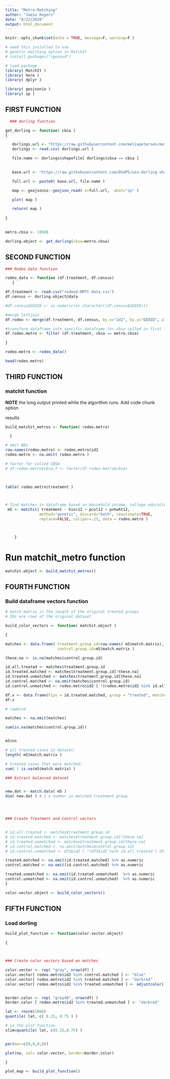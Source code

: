 ```yaml
---
title: "Metro-Matching"
author: "Jaesa Rogers"
date: "8/22/2020"
output: html_document
---
```


```r
knitr::opts_chunk$set(echo = TRUE, message=F, warning=F )
```


```r
# need this installed to use
# genetic matching option in MatchIt
# install.packages("rgenoud")

# load package 
library( MatchIt )
library( here )
library( dplyr )

library( geojsonio )
library( sp )
```


## FIRST FUNCTION

```r

  ### dorling function

get_dorling <- function( cbsa )
{

   dorlings.url <- "https://raw.githubusercontent.com/meliapetersen/matching-project/master/data/cbsa-names-and-shapefiles.csv"
   dorlings <- read.csv( dorlings.url )

   file.name <- dorlings$shapefile[ dorlings$cbsa == cbsa ]
 

   base.url <- "https://raw.githubusercontent.com/DS4PS/usa-dorling-shapefiles/master/maps/metros-dorling/"

   full.url <- paste0( base.url, file.name )

   map <- geojsonio::geojson_read( x=full.url,  what="sp" )

   plot( map )

   return( map )
   
}

  
metro.cbsa <- 10580

dorling.object <- get_dorling(cbsa=metro.cbsa)


```


## SECOND FUNCTION



```r

### Rodeo data function 

rodeo_data <- function (df.treatment, df.census)
   {

df.treatment <- read.csv("rodeod-NMTC-data.csv")
df.census <- dorling.object@data

#df.census$GEOID <- as.numeric(as.character((df.census$GEOID)))

#merge leftjoin
df.rodeo <- merge(df.treatment, df.census, by.x="id2", by.y="GEOID", all.x=TRUE)

#transform dataframe into specific dataframe for cbsa called in first function
df.rodeo.metro <- filter (df.treatment, cbsa == metro.cbsa)

}


```


```r
rodeo.metro <- rodeo_data()
```

```r
head(rodeo.metro)

```


## THIRD FUNCTION

### matchit function 


**NOTE** the long output printed while the algorithm runs. Add code chunk option

results 


```r

build_matchit_metros <- function( rodeo.metro)

  {

# omit NAs
row.names(rodeo.metro) <- rodeo.metro$id2    
rodeo.metro <- na.omit( rodeo.metro )

# factor for called CBSA
# df.rodeo.metro$cbsa.f <- factor(df.rodeo.metro$cbsa)      


          
table( rodeo.metro$treatment )



# find matches in dataframe based on Household income, college education, and whiteness    
 m5 <- matchit( treatment ~ hinc12 + pcol12 + pnhwht12, 
               method="genetic", discard="both", reestimate=TRUE, 
               replace=FALSE, caliper=.25, data = rodeo.metro )



	}


```

# Run matchit_metro function

```r
matchit.object <- build_matchit_metros()
```



## FOURTH FUNCTION

### Build dataframe vectors function

```r
# match matrix is the length of the original treated groups
# IDs are rows of the original dataset

build_color_vectors <- function( matchit.object )

{

matches <- data.frame( treatment.group.id=row.names( m5$match.matrix), 
                       control.group.id=m5$match.matrix )

these.na <- is.na(matches$control.group.id)

id.all.treated <- matches$treatment.group.id 
id.treated.matched <- matches$treatment.group.id[!these.na]
id.treated.unmatched <- matches$treatment.group.id[these.na]
id.control.matched <- na.omit(matches$control.group.id)
id.control.unmatched <- rodeo.metro$id2 [ !(rodeo.metro$id2 %in% id.all.treated | rodeo.metro$id2 %in% id.control.matched)]

df.x <- data.frame(Fips = id.treated.matched, group = "treated", matched = TRUE)
df.x

# rowbind

matches <- na.omit(matches)

sum(is.na(matches$control.group.id))


m5$nn

# all treated cases in dataset:
length( m5$match.matrix )

# treated cases that were matched: 
sum( ! is.na(m5$match.matrix) )

### Extract balanced dataset 


new.dat <- match.data( m5 )
dim( new.dat ) # 2 x number in matched treatment group




### Create Treatment and Control vectors


# id.all.treated <- matches$treatment.group.id 
# id.treated.matched <- matches$treatment.group.id[!these.na]
# id.treated.unmatched <- matches$treatment.group.id[these.na]
# id.control.matched <- na.omit(matches$control.group.id)
# id.control.unmatched <- df3$id2 [ !(df3$id2 %in% id.all.treated | df3$id2 %in% id.control.matched)]

treated.matched <- na.omit(id.treated.matched) %>% as.numeric
control.matched <- na.omit(id.control.matched) %>% as.numeric

treated.unmatched <- na.omit(id.treated.unmatched)  %>% as.numeric
control.unmatched <- na.omit(id.control.unmatched)  %>% as.numeric
}
```

```r
color.vector.object <- build_color_vectors()
```

## FIFTH FUNCTION

### Load dorling


```r

build_plot_function <- function(color.vector.object)

{



### Create color vectors based on matches

color.vector <- rep( "gray", nrow(df) )
color.vector[ rodeo.metro$id2 %in% control.matched ] <- "blue"
color.vector[ rodeo.metro$id2 %in% treated.matched ] <- "darkred"
color.vector[ rodeo.metro$id2 %in% treated.unmatched ] <- adjustcolor( "darkred", alpha.f = 0.4 )


border.color <- rep( "gray40", nrow(df) )
border.color [ rodeo.metro$id2 %in% treated.unmatched ] <- "darkred"

lat <- rnorm(1000)
quantile( lat, c( 0.25, 0.75 ) )

# in the plot function
xlim=quantile( lat, c(0.25,0.75) )


par(mar=c(0,0,0,0))

plot(no, col= color.vector, border=border.color)

}

```

```r
plot_map <- build_plot_function()
```

